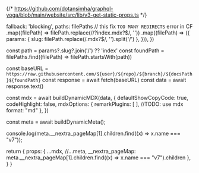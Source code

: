 


{/* https://github.com/dotansimha/graphql-yoga/blob/main/website/src/lib/v3-get-static-props.ts */}

  fallback: 'blocking',
  paths: filePaths
    // this fix `TOO MANY REDIRECTS` error in CF
    .map((filePath) => filePath.replace(/\/?index\.mdx?$/, ''))
    .map((filePath) => ({
      params: { slug: filePath.replace(/\.mdx?$/, '').split('/') },
    })),
})

  const path = params?.slug?.join('/') ?? 'index'
  const foundPath = filePaths.find((filePath) => filePath.startsWith(path))

  const baseURL = `https://raw.githubusercontent.com/${user}/${repo}/${branch}/${docsPath}${foundPath}`
  const response = await fetch(baseURL)
  const data = await response.text()

  const mdx = await buildDynamicMDX(data, {
    defaultShowCopyCode: true,
    codeHighlight: false,
    mdxOptions: {
      remarkPlugins: [ ],
      //TODO: use mdx
      format: "md"
    },
  })

  const meta = await buildDynamicMeta();

  console.log(meta.__nextra_pageMap[1].children.find((x) => x.name === "v7"));

  return {
    props: {
      ...mdx,
      //...meta,
      __nextra_pageMap: meta.__nextra_pageMap[1].children.find((x) => x.name === "v7").children
    },
  }
}

<RemoteContent />